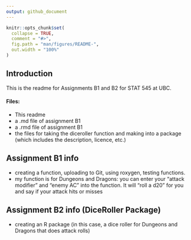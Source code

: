 ```yaml
---
output: github_document
---
```


<!-- README.md is generated from README.Rmd. Please edit that file -->

```r
knitr::opts_chunk$set(
  collapse = TRUE,
  comment = "#>",
  fig.path = "man/figures/README-",
  out.width = "100%"
)
```
## Introduction 

This is the readme for Assignments B1 and B2 for STAT 545 at UBC. 

#### Files: 
* This readme
* a .md file of assignment B1
* a .rmd file of assignment B1
* the files for taking the diceroller function and making into a package (which includes the description, licence, etc.)

## Assignment B1 info 
* creating a function, uploading to Git, using roxygen, testing functions. 
* my function is for Dungeons and Dragons: you can enter your "attack modifier" and "enemy AC" into the function. It will "roll a d20" for you and say if your attack hits or misses

## Assignment B2 info (DiceRoller Package)
* creating an R package (in this case, a dice roller for Dungeons and Dragons that does attack rolls)

